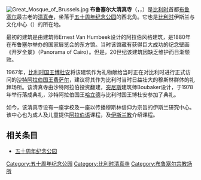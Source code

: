 {{Infobox religious building
|building_name=布鲁塞尔大清真寺
|image=Bruxelles (Cinquantenaire) la grande Mosquée.JPG
|caption=
|location={{Flagicon|BEL}} [[比利时|比利时]][[布鲁塞尔|布鲁塞尔]]
|geo={{coord|50|50|36|N|4|23|16|E|type:landmark_region:BE-BRU|display=inline,title}}
|religious_affiliation=[[伊斯兰教|伊斯兰教]]
|district=[[布鲁塞尔|布鲁塞尔]]
|functional_status=使用中
|leadership=
|website=
|architecture_type=
|architecture_style=[[伊斯兰建筑|阿拉伯]]
|facade_direction=
|year_completed=1879 (初建)<br />1978 (改建)
|construction_cost=
|specifications=
|architect=Ernest Van Humbeek<br />Boubaker
|capacity=
|length=
|width=
|width_nave=
|height_max=
|dome_quantity=
|dome_height_outer=
|dome_height_inner=
|dome_dia_outer=
|dome_dia_inner=
|minaret_quantity=
|minaret_height=
|spire_quantity=
|spire_height=
|materials=
}}
[[File:Great_Mosque_of_Brussels.jpg|thumb]]
'''布鲁塞尔大清真寺'''（{{lang-fr|Grande mosquée de Bruxelles}}，{{lang-nl|Grote Moskee van Brussel}}，{{lang-en|Great Mosque of Brussels}}）是[[比利时|比利时]]首都[[布鲁塞尔|布鲁塞尔]]最古老的[[清真寺|清真寺]]，坐落于[[五十周年纪念公园|五十周年纪念公园]]的西北角。它也是[[比利时|比利时]]伊斯兰与文化中心（{{lang-en|Islamic and Cultural Centre of Belgium}}）的所在地。

最初的建筑是由建筑师Ernest Van Humbeek设计的阿拉伯风格建筑，是1880年在布鲁塞尔举办的国家展览会的东方馆。当时该馆藏有获得巨大成功的纪念壁画《开罗全景》（Panorama of Cairo）。但是，20世纪该建筑因缺乏维护而日渐颓败。

1967年，[[比利时君主列表|比利时国王]][[博杜安_(比利时国王)|博杜安]]将该建筑作为礼物献给当时正在对比利时进行正式访问的[[沙特阿拉伯国王|沙特阿拉伯国王]][[费萨尔·本·阿卜杜勒-阿齐兹·沙特|费萨尔]]，建议将其作为比利时当时日益壮大的穆斯林群体的礼拜场所。该清真寺由沙特阿拉伯投资翻建，[[突尼斯|突尼斯]]建筑师Boubaker设计，于1978年举行落成典礼，沙特阿拉伯国王[[哈立德·本·阿卜杜勒-阿齐兹·沙特|哈立德]]与比利时国王博杜安参加了典礼。

如今，该清真寺设有一座学校及一座以传播穆斯林信仰为宗旨的伊斯兰研究中心。该中心也为成人及儿童提供[[阿拉伯语|阿拉伯语]]课程，及[[伊斯兰教|伊斯兰教]]介绍课程。

==相关条目==
* [[五十周年纪念公园|五十周年纪念公园]]

{{Commonscat|Great Mosque of Brussels}}

[[Category:五十周年纪念公园|Category:五十周年纪念公园]]
[[Category:比利时清真寺|Category:比利时清真寺]]
[[Category:布鲁塞尔宗教场所|Category:布鲁塞尔宗教场所]]